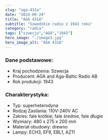 ```yaml
---
slug: "aga-431a"
date: "2024-09-24"
title: "AGA 431A"
subtitle: "Szwedzkie radio z 1943 roku"
category: "radia"
tags: ["szwecja","AGA","1943"]
hero_image: "./image1.jpg"
hero_image_alt: "AGA 431A"
---
```


### Dane podstawowe:

- Kraj pochodzenia: Szwecja
- Producent: AGA and Aga-Baltic Radio AB
- Rok produkcji: 1943

### Charakterystyka:

- Typ: superheterodyna
- Rodzaj Zasilania: 110V-240V AC
- Zakres: fale krótkie; fale średnie, fale długie
- Wymiary: 480 x 275 x 200 mm
- Materiał obudowy: drewno
- Lampy: ECH3, EF9, EBL1, AZ11
